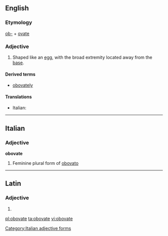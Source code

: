==English==

===Etymology===
[[ob-]] + [[ovate]]

===Adjective===
{{en-adj}}

# {{botany|mycology}} Shaped like an [[egg]], with the broad extremity located away from the [[base]].

====Derived terms====
* [[obovately]]

====Translations====
{{trans-top}}
* Italian: {{t-|it|obovato}}
{{trans-mid}}
{{trans-bottom}}

----

==Italian==

===Adjective===
'''obovate''' {{f}}

# Feminine plural form of [[obovato]]

[[Category:Italian adjective forms]]

----

==Latin==

===Adjective===
{{la-adj-form|obovāte}}

# {{inflection of|obovatus|obovātus|voc|m|s|lang=la}}

[[pl:obovate]]
[[ta:obovate]]
[[vi:obovate]]